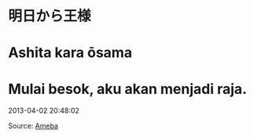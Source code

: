 # 明日から王様  
# Ashita kara ōsama  
# Mulai besok, aku akan menjadi raja.

2013-04-02 20:48:02  

Source: [Ameba](https://ameblo.jp/arihara6/amemberentry-11503639490.html)